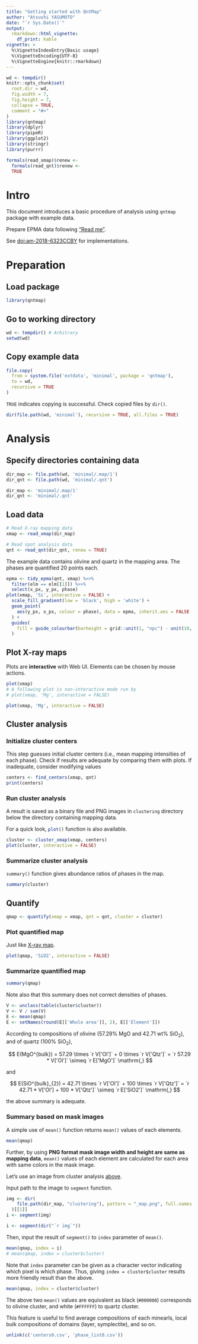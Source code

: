 ```yaml
---
title: "Getting started with QntMap"
author: "Atsushi YASUMOTO"
date: "`r Sys.Date()`"
output: 
  rmarkdown::html_vignette:
    df_print: kable
vignette: >
  %\VignetteIndexEntry{Basic usage}
  %\VignetteEncoding{UTF-8}
  %\VignetteEngine{knitr::rmarkdown}
---
```


<!-- © 2018 JAMSTEC -->

```r
wd <- tempdir()
knitr::opts_chunk$set(
  root.dir = wd,
  fig.width = 7,
  fig.height = 7,
  collapse = TRUE,
  comment = "#>"
)
library(qntmap)
library(dplyr)
library(pipeR)
library(ggplot2)
library(stringr)
library(purrr)

formals(read_xmap)$renew <-
  formals(read_qnt)$renew <- 
  TRUE
```

# Intro

This document introduces a basic procedure of analysis using `qntmap` package with example data.

Prepare EPMA data following ["Read me"](https://atusy.github.io/qntmap/#epma-analysis).

See [doi:am-2018-6323CCBY](https://doi.org/10.2138/am-2018-6323CCBY) for implementations.

# Preparation

## Load package

```r
library(qntmap)
```

## Go to working directory

```r
wd <- tempdir() # Arbitrary
setwd(wd)
```

## Copy example data

```r
file.copy(
  from = system.file('extdata', 'minimal', package = 'qntmap'),
  to = wd,
  recursive = TRUE
)
```

`TRUE` indicates copying is successful. 
Check copied files by `dir()`.

```r
dir(file.path(wd, 'minimal'), recursive = TRUE, all.files = TRUE)
```

# Analysis

## Specify directories containing data

```r
dir_map <- file.path(wd, 'minimal/.map/1')
dir_qnt <- file.path(wd, 'minimal/.qnt')
```

``` r
dir_map <- 'minimal/.map/1'
dir_qnt <- 'minimal/.qnt'
```

## Load data

```r
# Read X-ray mapping data
xmap <- read_xmap(dir_map)

# Read spot analysis data
qnt <- read_qnt(dir_qnt, renew = TRUE)
```

The example data contains olivine and quartz in the mapping area.
The phases are quantified 20 points each.

```r
epma <- tidy_epma(qnt, xmap) %>>%
  filter(elm == elm[[1]]) %>>%
  select(x_px, y_px, phase)
plot(xmap, 'Si', interactive = FALSE) +
  scale_fill_gradient(low = 'black', high = 'white') +
  geom_point(
    aes(y_px, x_px, colour = phase), data = epma, inherit.aes = FALSE
  ) +
  guides(
    fill = guide_colourbar(barheight = grid::unit(1, "npc") - unit(10, "line"))
  )
```


## Plot X-ray maps

Plots are **interactive** with Web UI.
Elements can be chosen by mouse actions.

```.r
plot(xmap)
# A following plot is non-interactive mode run by
# plot(xmap, 'Mg', interactive = FALSE)
```

```r
plot(xmap, 'Mg', interactive = FALSE)
```


## Cluster analysis

### Initialize cluster centers

This step guesses initial cluster centers
(i.e., mean mapping intensities of each phase).
Check if results are adequate by comparing them with plots.
If inadequate, consider modifying values

```r
centers <- find_centers(xmap, qnt)
print(centers)
```

### Run cluster analysis {#run-cls}

A result is saved as a binary file and PNG images in `clustering` directory below the directory containing mapping data.

For a quick look, `plot()`{.r} function is also available.

```r
cluster <- cluster_xmap(xmap, centers)
plot(cluster, interactive = FALSE)
```


### Summarize cluster analysis

`summary()` function gives abundance ratios of phases in the map.

```r
summary(cluster)
```

## Quantify

```r
qmap <- quantify(xmap = xmap, qnt = qnt, cluster = cluster)
```

### Plot quantified map

Just like [X-ray map](#Plot X-ray map).

```r
plot(qmap, 'SiO2', interactive = FALSE)
```

### Summarize quantified map

```r
summary(qmap)
```

Note also that this summary does not correct densities of phases.

```r
V <- unclass(table(cluster$cluster))
V <- V / sum(V)
E <- mean(qmap)
E <- setNames(round(E[['Whole area']], 2), E[['Element']])
```

According to compositions of olivine (57.29% MgO and 42.71 wt% SiO~2~),
and of quartz (100% SiO~2~),

$$
E(MgO^{bulk}) = 
  57.29 \times `r V['Ol']` + 0 \times `r V['Qtz']` = 
  `r 57.29 * V['Ol']` \simeq 
  `r E['MgO']` \mathrm{,}
$$

and

$$
E(SiO^{bulk}_{2}) = 
  42.71 \times `r V['Ol']` + 100 \times `r V['Qtz']` = 
  `r 42.71 * V['Ol'] + 100 * V['Qtz']` \simeq
  `r E['SiO2']` \mathrm{,}
$$

the above summary is adequate.

### Summary based on mask images

A simple use of `mean()` function returns `mean()` values of each elements.

```r
mean(qmap)
```

Further, by using 
**PNG format mask image width and height are same as mapping data**, 
`mean()` values of each element are calculated for each area with same colors in the mask image.

Let's use an image from cluster analysis [above](#run-cls).

Input path to the image to `segment` function.

```r
img <- dir(
    file.path(dir_map, "clustering"), pattern = "_map.png", full.names = TRUE
  )[[1]]
i <- segment(img)
```

``` r
i <- segment(dir("`r img`"))
```

Then, input the result of `segment()` to `index` parameter of `mean()`.

```r
mean(qmap, index = i)
# mean(qmap, index = cluster$cluster)
```

Note that `index` parameter can be given as a character vector indicating which pixel is which phase.
Thus, giving `index = cluster$cluster` results more friendly result than the above.

```r
mean(qmap, index = cluster$cluster)
```

The above two `mean()` values are equivalent as black (`#000000`) corresponds to olivine cluster,
and white (`#FFFFFF`) to quartz cluster.

This feature is useful to find average compositions of each minearls, 
local bulk compositions of domains (layer, symplectite), and so on.

```r
unlink(c('centers0.csv', 'phase_list0.csv'))
```


